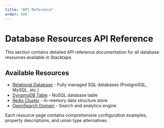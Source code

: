 ```yaml
---
title: "API Reference"
order: 400
---
```


# Database Resources API Reference

This section contains detailed API reference documentation for all database resources available in Stacktape.

## Available Resources

- [Relational Database](./api-reference/relational-database) - Fully managed SQL databases (PostgreSQL, MySQL, etc.)
- [DynamoDB Table](./api-reference/dynamo-db-table) - NoSQL database table
- [Redis Cluster](./api-reference/redis-cluster) - In-memory data structure store
- [OpenSearch Domain](./api-reference/open-search-domain) - Search and analytics engine

Each resource page contains comprehensive configuration examples, property descriptions, and union type alternatives.
